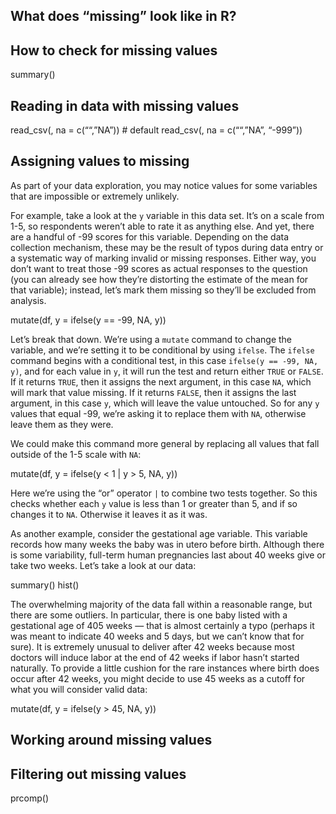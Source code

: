 ## What does "missing" look like in R?

## How to check for missing values

summary()

## Reading in data with missing values

read_csv(, na = c("", "NA")) # default
read_csv(, na = c("", "NA", "-999"))

## Assigning values to missing

As part of your data exploration, you may notice values for some variables that are impossible or extremely unlikely. 

For example, take a look at the `y` variable in this data set. 
It's on a scale from 1-5, so respondents weren't able to rate it as anything else. 
And yet, there are a handful of -99 scores for this variable. 
Depending on the data collection mechanism, these may be the result of typos during data entry or a systematic way of marking invalid or missing responses. 
Either way, you don't want to treat those -99 scores as actual responses to the question (you can already see how they're distorting the estimate of the mean for that variable); instead, let's mark them missing so they'll be excluded from analysis. 

mutate(df, y = ifelse(y == -99, NA, y))

Let's break that down. 
We're using a `mutate` command to change the variable, and we're setting it to be conditional by using `ifelse`. 
The `ifelse` command begins with a conditional test, in this case `ifelse(y == -99, NA, y)`, and for each value in `y`, it will run the test and return either `TRUE` or `FALSE`. 
If it returns `TRUE`, then it assigns the next argument, in this case `NA`, which will mark that value missing. 
If it returns `FALSE`, then it assigns the last argument, in this case `y`, which will leave the value untouched. 
So for any `y` values that equal -99, we're asking it to replace them with `NA`, otherwise leave them as they were. 

We could make this command more general by replacing all values that fall outside of the 1-5 scale with `NA`:

mutate(df, y = ifelse(y < 1 | y > 5, NA, y))

Here we're using the "or" operator `|` to combine two tests together. 
So this checks whether each `y` value is less than 1 or greater than 5, and if so changes it to `NA`. 
Otherwise it leaves it as it was. 

As another example, consider the gestational age variable. 
This variable records how many weeks the baby was in utero before birth. 
Although there is some variability, full-term human pregnancies last about 40 weeks give or take two weeks. 
Let's take a look at our data:

summary()
hist()

The overwhelming majority of the data fall within a reasonable range, but there are some outliers. 
In particular, there is one baby listed with a gestational age of 405 weeks --- that is almost certainly a typo (perhaps it was meant to indicate 40 weeks and 5 days, but we can't know that for sure). 
It is extremely unusual to deliver after 42 weeks because most doctors will induce labor at the end of 42 weeks if labor hasn't started naturally. 
To provide a little cushion for the rare instances where birth does occur after 42 weeks, you might decide to use 45 weeks as a cutoff for what you will consider valid data:

mutate(df, y = ifelse(y > 45, NA, y))


## Working around missing values

## Filtering out missing values

prcomp()